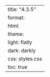 ---
title: "4.3.5"
format:
    html:
        theme:
            light: flatly
            dark: darkly
        css: styles.css
        toc: true
---
